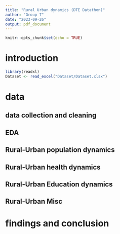 ```yaml
---
title: "Rural Urban dynamics (DTE Datathon)"
author: "Group 7"
date: "2023-09-26"
output: pdf_document
---
```


```r
knitr::opts_chunk$set(echo = TRUE)
```

# introduction
```r
library(readxl)
Dataset <- read_excel("Dataset/Dataset.xlsx")
```


# data
## data collection and cleaning

## EDA

## Rural-Urban population dynamics

## Rural-Urban health dynamics

## Rural-Urban Education dynamics

## Rural-Urban Misc

# findings and conclusion

